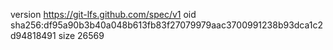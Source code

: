 version https://git-lfs.github.com/spec/v1
oid sha256:df95a90b3b40a048b613fb83f27079979aac3700991238b93dca1c2d94818491
size 26569
